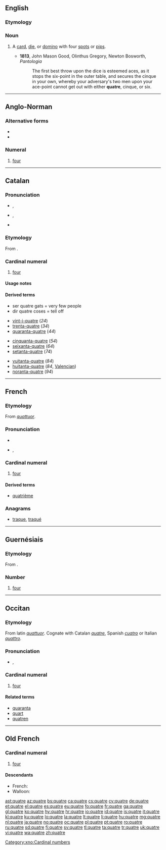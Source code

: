 ==English==

===Etymology===
{{etyl|fr}}

===Noun===
{{en-noun}}

# {{archaic}} A [[card]], [[die]], or [[domino]] with four [[spot]]s or [[pip]]s.
#* '''1813''', John Mason Good, Olinthus Gregory, Newton Bosworth, ''Pantologia''
#*: The first best throw upon the dice is esteemed aces, as it stops the six-point in the outer table, and secures the cinque in your own, whereby your adversary's two men upon your ace-point cannot get out with either '''quatre''', cinque, or six.

----

==Anglo-Norman==

===Alternative forms===
* {{l|xno|catre}}
* {{l|xno|qatre}}

===Numeral===
{{head|xno|numeral}}

# [[four]]
[[Category:xno:Cardinal numbers]]

----

==Catalan==

===Pronunciation===
* {{a|Standard}} {{IPA|/'kwatɾə/|lang=ca}}, {{X-SAMPA|/"kwat4@/}}
* {{a|Valencian}} {{IPA|/'kwatɾe/|lang=ca}}, {{X-SAMPA|/"kwat4e/}}
* {{rhymes|atɾə|lang=ca}}

===Etymology===
From {{etyl|la|ca}}  {{term|lang=la|quattuor||four}}.

===Cardinal numeral===
{{cardinalbox|ca|3|4|5|tres|cinc|ord=quart|mult=quàdruple|wplink=Quatre}}
{{ca-num-card}}

# {{cardinal|lang=ca}} [[four]]

====Usage notes====
{{ca-num-card-note}}

====Derived terms====
* ser quatre gats = very few people
* dir quatre coses = tell off
{{rel-top3|24, 34, ..., 94}}
* [[vint-i-quatre#Catalan|vint-i-quatre]] (''24'')
* [[trenta-quatre#Catalan|trenta-quatre]] (''34'')
* [[quaranta-quatre#Catalan|quaranta-quatre]] (''44'')
{{rel-mid3}}
* [[cinquanta-quatre#Catalan|cinquanta-quatre]] (''54'')
* [[seixanta-quatre#Catalan|seixanta-quatre]] (''64'')
* [[setanta-quatre#Catalan|setanta-quatre]] (''74'')
{{rel-mid3}}
* [[vuitanta-quatre#Catalan|vuitanta-quatre]] (''84'')
* [[huitanta-quatre#Catalan|huitanta-quatre]] (''84'', [[Valencian]])
* [[noranta-quatre#Catalan|noranta-quatre]] (''94'')
{{rel-bottom}}

----

==French==

===Etymology===
From {{etyl|la|fr}} ''[[quattuor]]''.

===Pronunciation===
* {{audio|Fr-quatre.ogg|audio}}
* {{IPA|lang=fr|/katʁ/}}, {{X-SAMPA|/katR/}}

===Cardinal numeral===
{{cardinalbox|fr|3|4|5|trois|cinq|ord=quatrième|wplink=Quatre}}
{{head|fr|cardinal number}}

# [[four]]

====Derived terms====
* [[quatrième]]

===Anagrams===
* [[traque#French|traque]], [[traqué#French|traqué]]

----

==Guernésiais==

===Etymology===
From {{etyl|la|roa-grn}} {{term|quattuor|lang=la}}.

===Number===
{{cardinalbox|roa-grn|3|4|5|treis|chinq}}
{{head|roa-grn|cardinal number}}

# [[four]]

----

==Occitan==

===Etymology===
From latin ''[[quattuor]]''. Cognate with Catalan ''[[quatre]]'', Spanish ''[[cuatro]]'' or Italian ''[[quattro]]''.

===Pronunciation===
* {{IPA|/ˈkatre/|lang=oc}}, {{X-SAMPA|/'katre/}}

===Cardinal numeral===
{{head|oc|cardinal number}}

# [[four]]

====Related terms====
* [[quaranta]]
* [[quart]]
* [[quatren]]

----

==Old French==

===Cardinal numeral===
{{head|fro|cardinal number}}

# [[four]]

====Descendants====
* French: {{l|fr|quatre}}
* Walloon: {{l|wa|cwate}}

[[ast:quatre]]
[[az:quatre]]
[[bs:quatre]]
[[ca:quatre]]
[[cs:quatre]]
[[cy:quatre]]
[[de:quatre]]
[[et:quatre]]
[[el:quatre]]
[[es:quatre]]
[[eu:quatre]]
[[fo:quatre]]
[[fr:quatre]]
[[ga:quatre]]
[[gl:quatre]]
[[ko:quatre]]
[[hy:quatre]]
[[hr:quatre]]
[[io:quatre]]
[[id:quatre]]
[[is:quatre]]
[[it:quatre]]
[[kl:quatre]]
[[ku:quatre]]
[[lo:quatre]]
[[la:quatre]]
[[lt:quatre]]
[[li:quatre]]
[[hu:quatre]]
[[mg:quatre]]
[[nl:quatre]]
[[ja:quatre]]
[[no:quatre]]
[[oc:quatre]]
[[pl:quatre]]
[[pt:quatre]]
[[ro:quatre]]
[[ru:quatre]]
[[sd:quatre]]
[[fi:quatre]]
[[sv:quatre]]
[[tl:quatre]]
[[ta:quatre]]
[[tr:quatre]]
[[uk:quatre]]
[[vi:quatre]]
[[wa:quatre]]
[[zh:quatre]]
